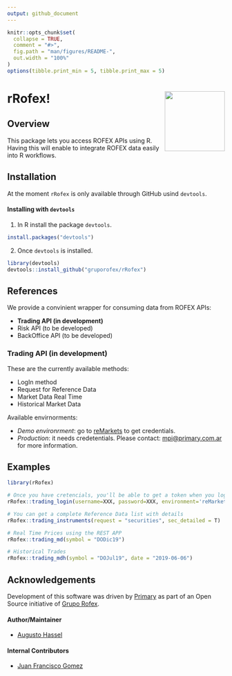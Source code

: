 ```yaml
---
output: github_document
---
```


<!-- README.md is generated from README.Rmd. Please edit that file -->

```r
knitr::opts_chunk$set(
  collapse = TRUE,
  comment = "#>",
  fig.path = "man/figures/README-",
  out.width = "100%"
)
options(tibble.print_min = 5, tibble.print_max = 5)
```

# rRofex! <img src='man/figures/r-rofex.png' align="right" height="139"/>

## Overview

This package lets you access ROFEX APIs using R. Having this will enable to integrate ROFEX data easily into R workflows.

## Installation

At the moment `rRofex` is only available through GitHub usind `devtools`. 

#### Installing with `devtools`

1. In R install the package `devtools`.

```r
install.packages("devtools")
```
  
2. Once `devtools` is installed.

```r
library(devtools)
devtools::install_github("gruporofex/rRofex")
```

## References

We provide a convinient wrapper for consuming data from ROFEX APIs:

- **Trading API (in development)** 
- Risk API (to be developed) 
- BackOffice API (to be developed) 


### Trading API (in development)

These are the currently available methods:

- LogIn method 
- Request for Reference Data 
- Market Data Real Time 
- Historical Market Data 

Available envirnorments:

- *Demo environrment*: go to [reMarkets](https://remarkets.primary.ventures/) to get credentials. 
- *Production*: it needs credetentials. Please contact: <mpi@primary.com.ar> for more information. 

## Examples

```r
library(rRofex)

# Once you have cretencials, you'll be able to get a token when you login
rRofex::trading_login(username=XXX, password=XXX, environment='reMarkets')

# You can get a complete Reference Data list with details
rRofex::trading_instruments(request = "securities", sec_detailed = T)

# Real Time Prices using the REST APP
rRofex::trading_md(symbol = "DODic19")

# Historical Trades
rRofex::trading_mdh(symbol = "DOJul19", date = "2019-06-06")
```

## Acknowledgements

Development of this software was driven by [Primary](https://www.primary.com.ar/)
as part of an Open Source initiative of [Grupo Rofex](https://www.rofex.com.ar/).

#### Author/Maintainer
- [Augusto Hassel](https://github.com/augustohassel)

#### Internal Contributors
- [Juan Francisco Gomez](https://github.com/jfgomezok)
